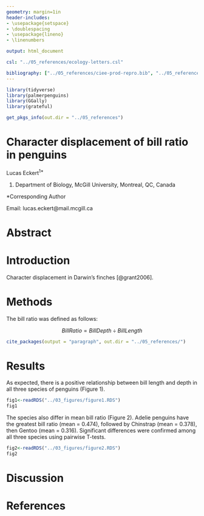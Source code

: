 ```yaml
---
geometry: margin=1in
header-includes:
- \usepackage{setspace}
- \doublespacing
- \usepackage{lineno}
- \linenumbers

output: html_document

csl: "../05_references/ecology-letters.csl"

bibliography: ["../05_references/ciee-prod-repro.bib", "../05_references/grateful-refs.bib"]
---
```


```r
library(tidyverse)
library(palmerpenguins)
library(GGally)
library(grateful)

get_pkgs_info(out.dir = "../05_references")
```

# Character displacement of bill ratio in penguins

Lucas Eckert^1\*^

1.  Department of Biology, McGill University, Montreal, QC, Canada

\*Corresponding Author

Email: lucas.eckert\@mail.mcgill.ca

# Abstract

# Introduction

Character displacement in Darwin's finches [@grant2006].

# Methods

The bill ratio was defined as follows:

$$
BillRatio = BillDepth \div BillLength
$$

```r
cite_packages(output = "paragraph", out.dir = "../05_references/")

```

# Results

As expected, there is a positive relationship between bill length and depth in all three species of penguins (Figure 1).

```r
fig1<-readRDS("../03_figures/figure1.RDS")
fig1
```

The species also differ in mean bill ratio (Figure 2). Adelie penguins have the greatest bill ratio (mean = 0.474), followed by Chinstrap (mean = 0.378), then Gentoo (mean = 0.316). Significant differences were confirmed among all three species using pairwise T-tests.

```r
fig2<-readRDS("../03_figures/figure2.RDS")
fig2

```

# Discussion

# References

